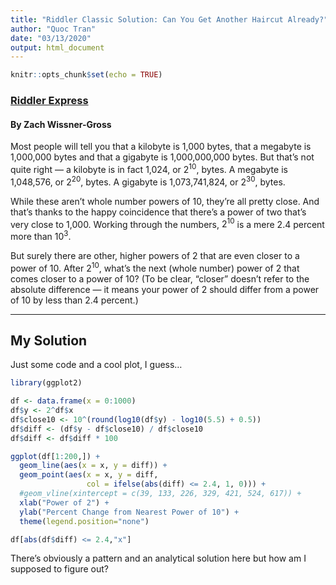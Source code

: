 ```yaml
---
title: "Riddler Classic Solution: Can You Get Another Haircut Already?"
author: "Quoc Tran"
date: "03/13/2020"
output: html_document
---
```


```r
knitr::opts_chunk$set(echo = TRUE)
```

### [Riddler Express](https://fivethirtyeight.com/features/can-you-get-another-haircut-already/)

#### By Zach Wissner-Gross

Most people will tell you that a kilobyte is 1,000 bytes, that a megabyte is 1,000,000 bytes and that a gigabyte is 1,000,000,000 bytes. But that’s not quite right — a kilobyte is in fact 1,024, or $2^{10}$, bytes. A megabyte is 1,048,576, or $2^{20}$, bytes. A gigabyte is 1,073,741,824, or $2^{30}$, bytes.

While these aren’t whole number powers of 10, they’re all pretty close. And that’s thanks to the happy coincidence that there’s a power of two that’s very close to 1,000. Working through the numbers, $2^{10}$ is a mere 2.4 percent more than $10^3$.

But surely there are other, higher powers of 2 that are even closer to a power of 10. After $2^{10}$, what’s the next (whole number) power of 2 that comes closer to a power of 10? (To be clear, “closer” doesn’t refer to the absolute difference — it means your power of 2 should differ from a power of 10 by less than 2.4 percent.)

***

## My Solution

Just some code and a cool plot, I guess...

```r
library(ggplot2)

df <- data.frame(x = 0:1000)
df$y <- 2^df$x
df$close10 <- 10^(round(log10(df$y) - log10(5.5) + 0.5))
df$diff <- (df$y - df$close10) / df$close10
df$diff <- df$diff * 100

ggplot(df[1:200,]) +
  geom_line(aes(x = x, y = diff)) +
  geom_point(aes(x = x, y = diff,
                 col = ifelse(abs(diff) <= 2.4, 1, 0))) +
  #geom_vline(xintercept = c(39, 133, 226, 329, 421, 524, 617)) +
  xlab("Power of 2") +
  ylab("Percent Change from Nearest Power of 10") +
  theme(legend.position="none")

df[abs(df$diff) <= 2.4,"x"]
```

There's obviously a pattern and an analytical solution here but how am I supposed to figure out?
